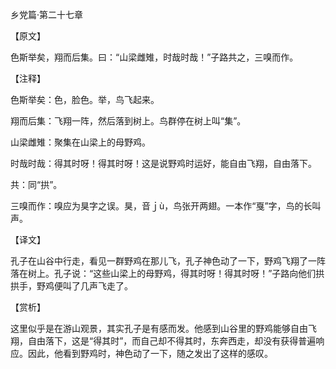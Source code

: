 

乡党篇·第二十七章

【原文】

色斯举矣，翔而后集。曰：“山梁雌雉，时哉时哉！”子路共之，三嗅而作。

【注释】

色斯举矣：色，脸色。举，鸟飞起来。

翔而后集：飞翔一阵，然后落到树上。鸟群停在树上叫“集”。

山梁雌雉：聚集在山梁上的母野鸡。

时哉时哉：得其时呀！得其时呀！这是说野鸡时运好，能自由飞翔，自由落下。

共：同“拱”。

三嗅而作：嗅应为狊字之误。狊，音ｊù，鸟张开两翅。一本作“戛”字，鸟的长叫声。

【译文】

孔子在山谷中行走，看见一群野鸡在那儿飞，孔子神色动了一下，野鸡飞翔了一阵落在树上。孔子说：“这些山梁上的母野鸡，得其时呀！得其时呀！”子路向他们拱拱手，野鸡便叫了几声飞走了。

【赏析】

这里似乎是在游山观景，其实孔子是有感而发。他感到山谷里的野鸡能够自由飞翔，自由落下，这是“得其时”，而自己却不得其时，东奔西走，却没有获得普遍响应。因此，他看到野鸡时，神色动了一下，随之发出了这样的感叹。

